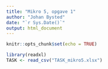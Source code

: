 ```yaml
---
title: "Mikro 5, opgave 1"
author: "Johan Bysted"
date: "`r Sys.Date()`"
output: html_document
---
```


```r
knitr::opts_chunk$set(echo = TRUE)
```

```r
library(readxl)
TASK <- read_csv("TASK_mikro5.xlsx")
```

```r

```


